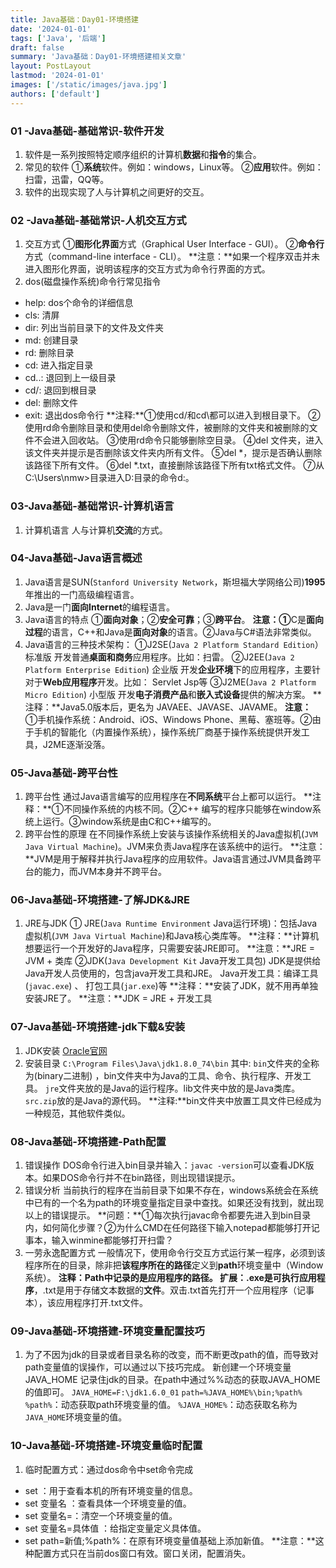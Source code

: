 ```yaml
---
title: Java基础：Day01-环境搭建
date: '2024-01-01'
tags: ['Java', '后端']
draft: false
summary: 'Java基础：Day01-环境搭建相关文章'
layout: PostLayout
lastmod: '2024-01-01'
images: ['/static/images/java.jpg']
authors: ['default']
---
```


### 01 -Java基础-基础常识-软件开发
1. 软件是一系列按照特定顺序组织的计算机**数据**和**指令**的集合。
2. 常见的软件
①**系统**软件。例如：windows，Linux等。
②**应用**软件。例如：扫雷，迅雷，QQ等。
3. 软件的出现实现了人与计算机之间更好的交互。

### 02 -Java基础-基础常识-人机交互方式
1. 交互方式
①**图形化界面**方式（Graphical User Interface - GUI）。
②**命令行**方式（command-line interface - CLI）。
**注意：**如果一个程序双击并未进入图形化界面，说明该程序的交互方式为命令行界面的方式。
2. dos(磁盘操作系统)命令行常见指令
  * help:	dos个命令的详细信息
  * cls: 	清屏
  * dir:	列出当前目录下的文件及文件夹 
  * md: 	创建目录
  * rd: 	删除目录
  * cd: 	进入指定目录
  * cd..:	退回到上一级目录
  * cd/: 	退回到根目录
  * del: 	删除文件
  * exit: 	退出dos命令行 
**注释:**①使用cd/和cd\都可以进入到根目录下。
②使用rd命令删除目录和使用del命令删除文件，被删除的文件夹和被删除的文件不会进入回收站。
③使用rd命令只能够删除空目录。
④del 文件夹，进入该文件夹并提示是否删除该文件夹内所有文件。
⑤del \*，提示是否确认删除该路径下所有文件。
⑥del \*.txt，直接删除该路径下所有txt格式文件。
⑦从C:\Users\nmw>目录进入D:目录的命令d:。 
 
### 03-Java基础-基础常识-计算机语言
1. 计算机语言
人与计算机**交流**的方式。

### 04-Java基础-Java语言概述
1. Java语言是SUN(`Stanford University Network`，斯坦福大学网络公司)**1995**年推出的一门高级编程语言。
2. Java是一门**面向Internet**的编程语言。
3. Java语言的特点
①**面向对象**；②**安全可靠**；③**跨平台**。
**注意：①**C是**面向过程**的语言，C++和Java是**面向对象**的语言。②Java与C#语法非常类似。
4. Java语言的三种技术架构： 
①J2SE(`Java 2 Platform Standard Edition`）标准版
 开发普通**桌面和商务**应用程序。比如：扫雷。
②J2EE(`Java 2 Platform Enterprise Edition`) 企业版
开发**企业环境**下的应用程序，主要针对于**Web应用程序**开发。比如： Servlet Jsp等
③J2ME(`Java 2 Platform Micro Edition`) 小型版
开发**电子消费产品**和**嵌入式设备**提供的解决方案。
**注释：**Java5.0版本后，更名为 JAVAEE、JAVASE、JAVAME。
**注意：** ①手机操作系统：Android、iOS、Windows Phone、黑莓、塞班等。②由于手机的智能化（内置操作系统），操作系统厂商基于操作系统提供开发工具，J2ME逐渐没落。

### 05-Java基础-跨平台性
1. 跨平台性
通过Java语言编写的应用程序在**不同系统**平台上都可以运行。
**注释：**①不同操作系统的内核不同。②C++ 编写的程序只能够在window系统上运行。③window系统是由C和C++编写的。
2. 跨平台性的原理
在不同操作系统上安装与该操作系统相关的Java虚拟机(`JVM Java Virtual Machine`)。JVM来负责Java程序在该系统中的运行。
**注意：**JVM是用于解释并执行Java程序的应用软件。Java语言通过JVM具备跨平台的能力，而JVM本身并不跨平台。

### 06-Java基础-环境搭建-了解JDK&JRE
1. JRE与JDK
① JRE(`Java Runtime Environment` 
Java运行环境)：包括Java虚拟机(`JVM Java Virtual Machine`)和Java核心类库等。
**注释：**计算机想要运行一个开发好的Java程序，只需要安装JRE即可。
**注意：**JRE = JVM + 类库
②JDK(`Java Development Kit` Java开发工具包)
JDK是提供给Java开发人员使用的，包含java开发工具和JRE。
Java开发工具：编译工具(`javac.exe`) 、 打包工具(`jar.exe`)等
**注释：**安装了JDK，就不用再单独安装JRE了。
**注意：**JDK = JRE + 开发工具

### 07-Java基础-环境搭建-jdk下载&安装
1. JDK安装
[Oracle官网](http://www.oracle.com)
2. 安装目录
`C:\Program Files\Java\jdk1.8.0_74\bin`
其中: `bin`文件夹的全称为(binary二进制) ，bin文件夹中为Java的工具、命令、执行程序、开发工具。
`jre`文件夹放的是Java的运行程序。lib文件夹中放的是Java类库。`src.zip`放的是Java的源代码。
**注释:**bin文件夹中放置工具文件已经成为一种规范，其他软件类似。

### 08-Java基础-环境搭建-Path配置

1. 错误操作
DOS命令行进入bin目录并输入：`javac -version`可以查看JDK版本。如果DOS命令行并不在bin路径，则出现错误提示。
2. 错误分析
当前执行的程序在当前目录下如果不存在，windows系统会在系统中已有的一个名为path的环境变量指定目录中查找。如果还没有找到，就出现以上的错误提示。
**问题：**①每次执行javac命令都要先进入到bin目录内，如何简化步骤？②为什么CMD在任何路径下输入notepad都能够打开记事本，输入winmine都能够打开扫雷？
3. 一劳永逸配置方式
一般情况下，使用命令行交互方式运行某一程序，必须到该程序所在的目录，除非把**该程序所在的路径**定义到**path**环境变量中（Window系统）。
**注释：**Path中记录的是应用程序的路径。
**扩展：**.exe是可执行**应用程序**，.txt是用于存储文本数据的**文件**。双击.txt首先打开一个应用程序（记事本），该应用程序打开.txt文件。

### 09-Java基础-环境搭建-环境变量配置技巧
1. 为了不因为jdk的目录或者目录名称的改变，而不断更改path的值，而导致对path变量值的误操作，可以通过以下技巧完成。
新创建一个环境变量 JAVA_HOME 记录住jdk的目录。在path中通过%%动态的获取JAVA_HOME的值即可。
`JAVA_HOME=F:\jdk1.6.0_01`
`path=%JAVA_HOME%\bin;%path%`
`%path%`：动态获取path环境变量的值。
`%JAVA_HOME%`：动态获取名称为`JAVA_HOME`环境变量的值。

### 10-Java基础-环境搭建-环境变量临时配置
1. 临时配置方式：通过dos命令中set命令完成
 * set ：用于查看本机的所有环境变量的信息。
 * set  变量名 ：查看具体一个环境变量的值。
 * set  变量名=：清空一个环境变量的值。
 * set  变量名=具体值 ：给指定变量定义具体值。
 * set  path=新值;%path%：在原有环境变量值基础上添加新值。
**注意：**这种配置方式只在当前dos窗口有效。窗口关闭，配置消失。
